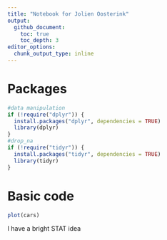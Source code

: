 ```yaml
---
title: "Notebook for Jolien Oosterink"
output: 
  github_document:
    toc: true
    toc_depth: 3
editor_options: 
  chunk_output_type: inline
---
```


# Packages

```r
#data manipulation
if (!require("dplyr")) {
  install.packages("dplyr", dependencies = TRUE)
  library(dplyr)
}
#drop_na
if (!require("tidyr")) {
  install.packages("tidyr", dependencies = TRUE)
  library(tidyr)
}
```

# Basic code

```r
plot(cars)
```

I have a bright STAT idea
